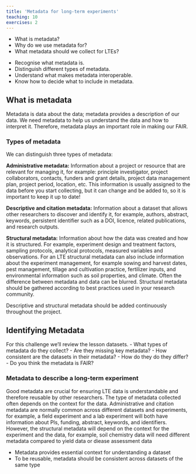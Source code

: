 ```yaml
---
title: 'Metadata for long-term experiments'
teaching: 10
exercises: 2
---
```


:::::::::::::::::::::::::::::::::::::: questions 

- What is metadata?
- Why do we use metadata for?
- What metadata should we collect for LTEs?

::::::::::::::::::::::::::::::::::::::::::::::::

::::::::::::::::::::::::::::::::::::: objectives

- Recognise what metadata is.
- Distinguish different types of metadata.
- Understand what makes metadata interoperable.
- Know how to decide what to include in metadata.


::::::::::::::::::::::::::::::::::::::::::::::::

## What is metadata

Metadata is data about the data; metadata provides a description of our data. We need metadata to help us understand the data and how to interpret it. Therefore, metadata plays an important role in making our FAIR.

### Types of metadata
We can distinguish three types of metadata:

__Administrative metadata:__
Information about a project or resource that are relevant for managing it, for example: principle investigator, project collaborators, contacts, funders and grant details, project data management plan, project period, location, etc. This information is usually assigned to the data before you start collecting, but it can change and be added to, so it is important to keep it up to date!

__Descriptive and citation metadata:__
Information about a dataset that allows other researchers to discover and identify it, for example, authors, abstract, keywords, persistent identifier such as a DOI, licence, related publications, and research outputs.

__Structural metadata:__
Information about how the data was created and how it is structured. For example, experiment design and treatment factors, sampling protocols, analytical protocols, measured variables and observations. For an LTE structural metadata can also include information about the experiment management, for example sowing and harvest dates, pest management, tillage and cultivation practice, fertilizer inputs, and environmental information such as soil properties, and climate. Often the difference between metadata and data can be blurred. Structural metadata should be gathered according to best practices used in your research community.

Descriptive and structural metadata should be added continuously throughout the project.

::: discussion 

## Identifying Metadata

For this challenge we'll review the lesson datasets.
- What types of metadata do they collect?
- Are they missing key metadata?
- How consistent are the datasets in their metadata? 
- How do they do they differ?
- Do you think the metadata is FAIR?
:::

### Metadata to describe a long-term experiment

Good metadata are crucial for ensuring LTE data is understandable and therefore reusable by other researchers. The type of metadata collected often depends on the context for the data. Administrative and citation metadata are normally common across different datasets and experiments, for example, a field experiment and a lab experiment will both have information about PIs, funding, abstract, keywords, and identifiers. However, the structural metadata will depend on the context for the experiment and the data, for example, soil chemistry data will need different metadata compared to yield data or diease assessment data


::::::::::::::::::::::::::::::::::::: keypoints 

- Metadata provides essential context for understanding a dataset
- To be reusable, metadata should be consistent across datasets of the same type

::::::::::::::::::::::::::::::::::::::::::::::::


